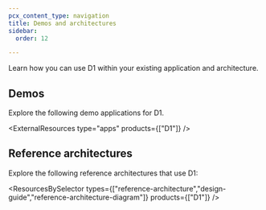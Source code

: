 ```yaml
---
pcx_content_type: navigation
title: Demos and architectures
sidebar:
  order: 12

---
```



Learn how you can use D1 within your existing application and architecture.

## Demos

Explore the following <GlossaryTooltip term="demo application">demo applications</GlossaryTooltip> for D1.

<ExternalResources type="apps" products={["D1"]} />

## Reference architectures

Explore the following <GlossaryTooltip term="reference architecture">reference architectures</GlossaryTooltip> that use D1:

<ResourcesBySelector types={["reference-architecture","design-guide","reference-architecture-diagram"]} products={["D1"]} />
